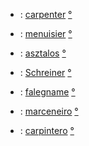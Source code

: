 *{{en}}: [[carpenter]] [[:en:carpenter|°]]
*{{fr}}: [[menuisier]] [[:fr:menuisier|°]]
*{{hu}}: [[asztalos]] [[:hu:asztalos|°]] 
*{{de}}: [[Schreiner]] [[:de:Schreiner|°]]
*{{it}}: [[falegname]] [[:it:falegname|°]]
*{{pt}}: [[marceneiro]] [[:pt:marceneiro|°]]
*{{es}}: [[carpintero]] [[:es:carpintero|°]]